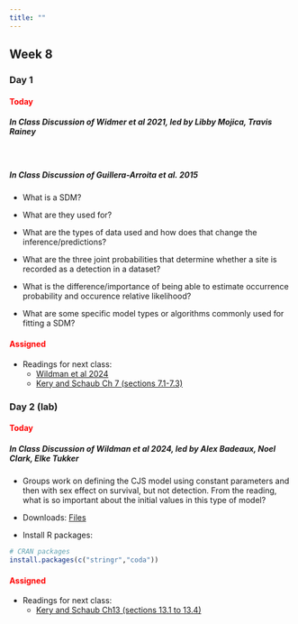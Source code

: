 ```yaml
---
title: ""
---
```


## Week 8

### Day 1

#### [Today]{style="color:red;"}

##### **In Class Discussion of Widmer et al 2021, led by Libby Mojica, Travis Rainey**

<br>
 
##### **In Class Discussion of Guillera-Arroita et al. 2015**

- What is a SDM?

- What are they used for?

- What are the types of data used and how does that change the inference/predictions?

- What are the three joint probabilities that determine whether a site is recorded as a detection in a dataset?

- What is the difference/importance of being able to estimate occurrence probability and occurence relative likelihood?

- What are some specific model types or algorithms commonly used for fitting a SDM?

<!-- -   Lecture (Code): <a href="/classfiles/hbayes/Bayesian.Hierarchical.Model.zip">Bayesian Hierarchical Model Files</a> -->

<!-- -   Install R packages: -->

<!-- ```{r, eval=FALSE, echo=TRUE} -->
<!-- # CRAN packages -->
<!-- install.packages(c("brms","bayesplot")) -->
<!-- ``` -->

#### [Assigned]{style="color:red;"}
 -   Readings for next class:
     - <a href="/readings/Wildman et al 2024.pdf">Wildman et al 2024</a>
     - <a href="/readings/Kery and Schaub Ch7.pdf">Kery and Schaub Ch 7 (sections 7.1-7.3)</a>

 
### Day 2 (lab)

#### [Today]{style="color:red;"}

##### **In Class Discussion of Wildman et al 2024, led by Alex Badeaux, Noel Clark, Elke Tukker**

-   Groups work on defining the CJS model using constant parameters and then with sex effect on survival, but not detection. From the reading, what is so important about the initial values in this type of model?

-   Downloads: <a href="/classfiles/cjslab/cjslabfiles.zip">Files</a>

-   Install R packages:

```r
# CRAN packages
install.packages(c("stringr","coda"))
```


#### [Assigned]{style="color:red;"}
-   Readings for next class: 
    - <a href="/readings/Kery and Schaub Ch13.pdf">Kery and Schaub Ch13 (sections 13.1 to 13.4)</a>






